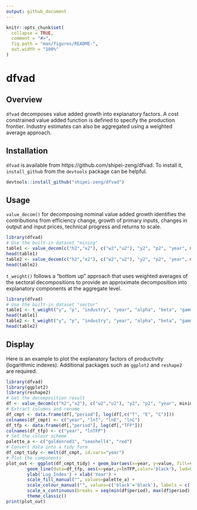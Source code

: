 ```yaml
---
output: github_document
---
```


<!-- README.md is generated from README.Rmd. Please edit that file -->

```r
knitr::opts_chunk$set(
  collapse = TRUE,
  comment = "#>",
  fig.path = "man/figures/README-",
  out.width = "100%"
)
```

# dfvad

<!-- badges: start -->
<!-- badges: end -->

## Overview

`dfvad` decomposes value added growth into explanatory factors.
A cost constrained value added function is defined to specify the 
production frontier. Industry estimates can also be aggregated using 
a weighted average approach.

## Installation

`dfvad` is available from https://github.com/shipei-zeng/dfvad. To install it, `install_github` from the `devtools` package can be helpful.

``` r
devtools::install_github("shipei-zeng/dfvad")
```

## Usage

`value_decom()` for decomposing nominal value added growth identifies the contributions from efficiency change, growth of primary inputs, changes in output and input prices, technical progress and returns to scale.

```r
library(dfvad)
# Use the built-in dataset "mining"
table1 <- value_decom(c("h2","x2"), c("w2","u2"), "y2", "p2", "year", mining)[[1]]
head(table1)
table2 <- value_decom(c("h2","x2"), c("w2","u2"), "y2", "p2", "year", mining)[[2]]
head(table2)
```

`t_weight()` follows a "bottom up" approach that uses weighted averages of the sectoral decompositions to provide an approximate decomposition into explanatory components at the aggregate level.

```r
library(dfvad)
# Use the built-in dataset "sector"
table1 <- t_weight("y", "p", "industry", "year", "alpha", "beta", "gamma", "epsilon", "tau", sector)[[1]]
head(table1)
table2 <- t_weight("y", "p", "industry", "year", "alpha", "beta", "gamma", "epsilon", "tau", sector)[[2]]
head(table2)
```

## Display

Here is an example to plot the explanatory factors of productivity (logarithmic indexes). Additional packages such as `ggplot2` and `reshape2` are required.

```r
library(dfvad)
library(ggplot2)
library(reshape2)
# Get the decomposition result
df <- value_decom(c("h2","x2"), c("w2","u2"), "y2", "p2", "year", mining)[[2]]
# Extract columns and rename
df_cmpt <- data.frame(df[,"period"], log(df[,c("T", "E", "C")]))
colnames(df_cmpt) <- c("year", "lnT", "lnE", "lnC")
df_tfp <- data.frame(df[,"period"], log(df[,"TFP"]))
colnames(df_tfp) <- c("year", "lnTFP")
# Set the colour scheme
palette_a <- c("goldenrod1", "seashell4", "red")
# Convert data into a tidy form
df_cmpt_tidy <- melt(df_cmpt, id.vars="year")
# Plot the components
plot_out <- ggplot(df_cmpt_tidy) + geom_bar(aes(x=year, y=value, fill=variable), stat="identity") +
        geom_line(data=df_tfp, aes(x=year,y=lnTFP,color='black'), lwd=0.5) +
        ylab('Log Index') + xlab('Year') + 
        scale_fill_manual("", values=palette_a) + 
        scale_colour_manual("", values=c('black'='black'), labels = c('lnTFP')) + 
        scale_x_continuous(breaks = seq(min(df$period), max(df$period), by = 3)) + 
        theme_classic()
print(plot_out)
```
